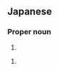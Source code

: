 ==Japanese==
{{ja-kanjitab|かな|たに|yomi=k}}

===Proper noun===
{{ja-pos|かなたに|proper}}

# {{surname|lang=ja|sort=かなたに}}

{{ja-kanjitab|かな|や|yomi=k}}

{{ja-pos|かなや|proper}}

# {{surname|lang=ja|sort=かなや}}